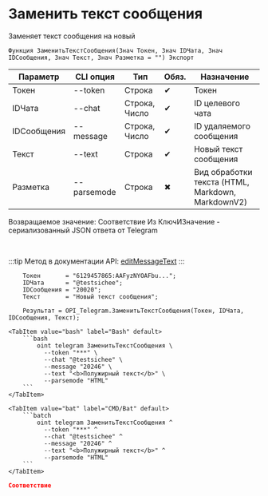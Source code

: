 ﻿---
sidebar_position: 14
description: Заменить текст сообщения и другие функции для работы с Telegram в Открытом пакете интеграций - бесплатной open-source библиотеке интеграций для 1С:Предприятие 8, OneScript и CLI
keywords: [1C, 1С, 1С:Предприятие, 1С:Предприятие 8.3, API, Интеграция, Сервисы, Обмен, OneScript, CLI, Telegram]
---


# Заменить текст сообщения
 Заменяет текст сообщения на новый



`Функция ЗаменитьТекстСообщения(Знач Токен, Знач IDЧата, Знач IDСообщения, Знач Текст, Знач Разметка = "") Экспорт`

  | Параметр | CLI опция | Тип | Обяз. | Назначение |
  |-|-|-|-|-|
  | Токен | --token | Строка | &#x2714; | Токен |
  | IDЧата | --chat | Строка, Число | &#x2714; | ID целевого чата |
  | IDСообщения | --message | Строка, Число | &#x2714; | ID удаляемого сообщения |
  | Текст | --text | Строка | &#x2714; | Новый текст сообщения |
  | Разметка | --parsemode | Строка | &#x2716; | Вид обработки текста (HTML, Markdown, MarkdownV2) |

  
  Возвращаемое значение:   Соответствие Из КлючИЗначение - сериализованный JSON ответа от Telegram

<br/>

:::tip
Метод в документации API: [editMessageText](https://core.telegram.org/bots/api#editmessagetext)
:::
<br/>



```bsl title="Пример использования для 1С:Предприятие/OneScript"
    Токен       = "6129457865:AAFyzNYOAFbu...";
    IDЧата      = "@testsichee";
    IDСообщения = "20020";
    Текст       = "Новый текст сообщения";

    Результат = OPI_Telegram.ЗаменитьТекстСообщения(Токен, IDЧата, IDСообщения, Текст);
```
    

 <Tabs>
  
    <TabItem value="bash" label="Bash" default>
        ```bash
            oint telegram ЗаменитьТекстСообщения \
              --token "***" \
              --chat "@testsichee" \
              --message "20246" \
              --text "<b>Полужирный текст</b>" \
              --parsemode "HTML"
        ```
    </TabItem>
  
    <TabItem value="bat" label="CMD/Bat" default>
        ```batch
            oint telegram ЗаменитьТекстСообщения ^
              --token "***" ^
              --chat "@testsichee" ^
              --message "20246" ^
              --text "<b>Полужирный текст</b>" ^
              --parsemode "HTML"
        ```
    </TabItem>
</Tabs>


```json title="Результат"
Соответствие
```
